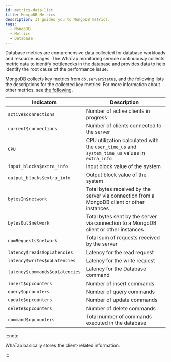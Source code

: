 ```yaml
---
id: metrics-data-list
title: MongoDB Metrics
description: It guides you to MongoDB metrics.
tags:
  - MongoDB
  - Metrics
  - Database
---
```


Database metrics are comprehensive data collected for database workloads and resource usages. The WhaTap monitoring service continuously collects metric data to identify bottlenecks in the database and provides data to help identify the root cause of the performance issue.

MongoDB collects key metrics from `db.serverStatus`, and the following lists the descriptions for the collected key metrics: For more information about other metrics, see [the following](https://www.mongodb.com/docs/manual/reference/command/serverStatus/#output/).

| Indicators                     | Description                                                                                    |
| ------------------------------ | ---------------------------------------------------------------------------------------------- |
| `active$connections`           | Number of active clients in progress                                                           |
| `current$connections`          | Number of clients connected to the server                                                      |
| `CPU`                          | CPU utilization calculated with the `user_time_us` and `system_time_us` values in `extra_info` |
| `input_blocks$extra_info`      | Input block value of the system                                                                |
| `output_blocks$extra_info`     | Output block value of the system                                                               |
| `bytesIn$network`              | Total bytes received by the server via connection from a MongoDB client or other instances     |
| `bytesOut$network`             | Total bytes sent by the server via connection to a MongoDB client or other instances           |
| `numRequests$network`          | Total sum of requests received by the server                                                   |
| `latency$reads$opLatencies`    | Latency for the read request                                                                   |
| `latency$writes$opLatencies`   | Latency for the write request                                                                  |
| `latency$commands$opLatencies` | Latency for the Database command                                                               |
| `insert$opcounters`            | Number of insert commands                                                                      |
| `query$opcounters`             | Number of query commands                                                                       |
| `update$opcounters`            | Number of update commands                                                                      |
| `delete$opcounters`            | Number of delete commands                                                                      |
| `command$opcounters`           | Total number of commands executed in the database                                              |

:::note

WhaTap basically stores the client-related information.

:::
